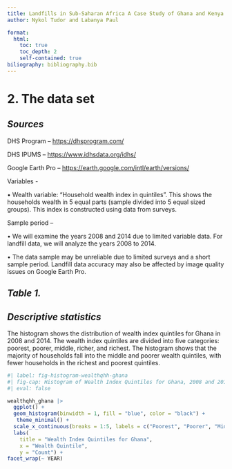 ```yaml
---
title: Landfills in Sub-Saharan Africa A Case Study of Ghana and Kenya
author: Nykol Tudor and Labanya Paul

format: 
  html: 
    toc: true
    toc_depth: 2
    self-contained: true
biliography: bibliography.bib
---
```


# 2. The data set

## *Sources*

DHS Program – <https://dhsprogram.com/>

DHS IPUMS – <https://www.idhsdata.org/idhs/>

Google Earth Pro – <https://earth.google.com/intl/earth/versions/>

Variables -

• Wealth variable: “Household wealth index in quintiles”. This shows the households wealth in 5 equal parts (sample divided into 5 equal sized groups). This index is constructed using data from surveys.

Sample period –

• We will examine the years 2008 and 2014 due to limited variable data. For landfill data, we will analyze the years 2008 to 2014.

• The data sample may be unreliable due to limited surveys and a short sample period. Landfill data accuracy may also be affected by image quality issues on Google Earth Pro.

## *Table 1.*

## *Descriptive statistics*

The histogram shows the distribution of wealth index quintiles for Ghana in 2008 and 2014. The wealth index quintiles are divided into five categories: poorest, poorer, middle, richer, and richest. The histogram shows that the majority of households fall into the middle and poorer wealth quintiles, with fewer households in the richest and poorest quintiles.

```r
#| label: fig-histogram-wealthqhh-ghana
#| fig-cap: Histogram of Wealth Index Quintiles for Ghana, 2008 and 2014
#| eval: false

wealthqhh_ghana |> 
  ggplot() +
  geom_histogram(binwidth = 1, fill = "blue", color = "black") +
   theme_minimal() +
  scale_x_continuous(breaks = 1:5, labels = c("Poorest", "Poorer", "Middle", "Richer", "Richest")) +
  labs(
    title = "Wealth Index Quintiles for Ghana", 
    x = "Wealth Quintile", 
    y = "Count") +
facet_wrap(~ YEAR)

```
